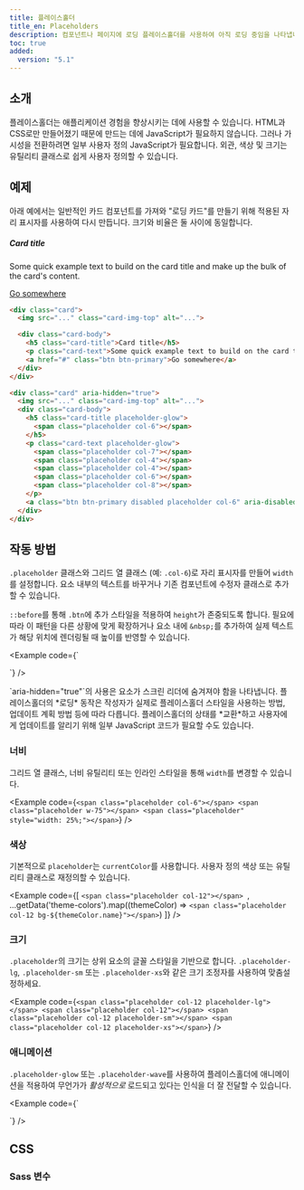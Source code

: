 ```yaml
---
title: 플레이스홀더
title_en: Placeholders
description: 컴포넌트나 페이지에 로딩 플레이스홀더를 사용하여 아직 로딩 중임을 나타냅니다.
toc: true
added:
  version: "5.1"
---
```



## 소개

플레이스홀더는 애플리케이션 경험을 향상시키는 데에 사용할 수 있습니다. HTML과 CSS로만 만들어졌기 때문에 만드는 데에 JavaScript가 필요하지 않습니다. 그러나 가시성을 전환하려면 일부 사용자 정의 JavaScript가 필요합니다. 외관, 색상 및 크기는 유틸리티 클래스로 쉽게 사용자 정의할 수 있습니다.

## 예제

아래 예에서는 일반적인 카드 컴포넌트를 가져와 "로딩 카드"를 만들기 위해 적용된 자리 표시자를 사용하여 다시 만듭니다. 크기와 비율은 둘 사이에 동일합니다.

<div class="bd-example bd-example-placeholder-cards d-flex justify-content-around">
<div class="card">
  <Placeholder width="100%" height="180" class="card-img-top" text="false" background="#20c997" />
  <div class="card-body">
    <h5 class="card-title">Card title</h5>
    <p class="card-text">Some quick example text to build on the card title and make up the bulk of the card's content.</p>
    <a href="#" class="btn btn-primary">Go somewhere</a>
  </div>
</div>

<div class="card" aria-hidden="true">
  <Placeholder width="100%" height="180" class="card-img-top" text="false" />
  <div class="card-body">
    <div class="h5 card-title placeholder-glow">
      <span class="placeholder col-6"></span>
    </div>
    <p class="card-text placeholder-glow">
      <span class="placeholder col-7"></span>
      <span class="placeholder col-4"></span>
      <span class="placeholder col-4"></span>
      <span class="placeholder col-6"></span>
      <span class="placeholder col-8"></span>
    </p>
    <a class="btn btn-primary disabled placeholder col-6" aria-disabled="true"></a>
  </div>
</div>
</div>

```html
<div class="card">
  <img src="..." class="card-img-top" alt="...">

  <div class="card-body">
    <h5 class="card-title">Card title</h5>
    <p class="card-text">Some quick example text to build on the card title and make up the bulk of the card's content.</p>
    <a href="#" class="btn btn-primary">Go somewhere</a>
  </div>
</div>

<div class="card" aria-hidden="true">
  <img src="..." class="card-img-top" alt="...">
  <div class="card-body">
    <h5 class="card-title placeholder-glow">
      <span class="placeholder col-6"></span>
    </h5>
    <p class="card-text placeholder-glow">
      <span class="placeholder col-7"></span>
      <span class="placeholder col-4"></span>
      <span class="placeholder col-4"></span>
      <span class="placeholder col-6"></span>
      <span class="placeholder col-8"></span>
    </p>
    <a class="btn btn-primary disabled placeholder col-6" aria-disabled="true"></a>
  </div>
</div>
```

## 작동 방법

`.placeholder` 클래스와 그리드 열 클래스 (예: `.col-6`)로 자리 표시자를 만들어 `width`를 설정합니다. 요소 내부의 텍스트를 바꾸거나 기존 컴포넌트에 수정자 클래스로 추가할 수 있습니다.

`::before`를 통해 `.btn`에 추가 스타일을 적용하여 `height`가 존중되도록 합니다. 필요에 따라 이 패턴을 다른 상황에 맞게 확장하거나 요소 내에 `&nbsp;`를 추가하여 실제 텍스트가 해당 위치에 렌더링될 때 높이를 반영할 수 있습니다.

<Example code={`<p aria-hidden="true">
  <span class="placeholder col-6"></span>
</p>

<a class="btn btn-primary disabled placeholder col-4" aria-disabled="true"></a>`} />

<Callout type="info">
`aria-hidden="true"`의 사용은 요소가 스크린 리더에 숨겨져야 함을 나타냅니다. 플레이스홀더의 *로딩* 동작은 작성자가 실제로 플레이스홀더 스타일을 사용하는 방법, 업데이트 계획 방법 등에 따라 다릅니다. 플레이스홀더의 상태를 *교환*하고 사용자에게 업데이트를 알리기 위해 일부 JavaScript 코드가 필요할 수도 있습니다.
</Callout>

### 너비

그리드 열 클래스, 너비 유틸리티 또는 인라인 스타일을 통해 `width`를 변경할 수 있습니다.

<Example code={`<span class="placeholder col-6"></span>
<span class="placeholder w-75"></span>
<span class="placeholder" style="width: 25%;"></span>`} />

### 색상

기본적으로 `placeholder`는 `currentColor`를 사용합니다. 사용자 정의 색상 또는 유틸리티 클래스로 재정의할 수 있습니다.

<Example code={[
  `<span class="placeholder col-12"></span>
  `,
  ...getData('theme-colors').map((themeColor) => `<span class="placeholder col-12 bg-${themeColor.name}"></span>`)
]} />

### 크기

`.placeholder`의 크기는 상위 요소의 글꼴 스타일을 기반으로 합니다. `.placeholder-lg`, `.placeholder-sm` 또는 `.placeholder-xs`와 같은 크기 조정자를 사용하여 맞춤설정하세요.

<Example code={`<span class="placeholder col-12 placeholder-lg"></span>
<span class="placeholder col-12"></span>
<span class="placeholder col-12 placeholder-sm"></span>
<span class="placeholder col-12 placeholder-xs"></span>`} />

### 애니메이션

`.placeholder-glow` 또는 `.placeholder-wave`를 사용하여 플레이스홀더에 애니메이션을 적용하여 무언가가 *활성적으로* 로드되고 있다는 인식을 더 잘 전달할 수 있습니다.

<Example code={`<p class="placeholder-glow">
  <span class="placeholder col-12"></span>
</p>

<p class="placeholder-wave">
  <span class="placeholder col-12"></span>
</p>`} />

## CSS

### Sass 변수

<ScssDocs name="placeholders" file="scss/_variables.scss" />
